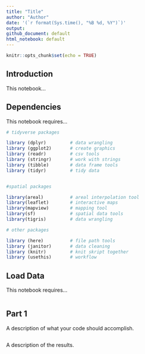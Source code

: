 ```yaml
---
title: "Title"
author: "Author"
date: '(`r format(Sys.time(), "%B %d, %Y")`)'
output:
github_document: default
html_notebook: default
---
```


```r
knitr::opts_chunk$set(echo = TRUE)
```

## Introduction
This notebook...

## Dependencies
This notebook requires...

```r
# tidyverse packages

library (dplyr)         # data wrangling
library (ggplot2)       # create graphics
library (readr)         # csv tools
library (stringr)       # work with strings
library (tibble)        # data frame tools
library (tidyr)         # tidy data


#spatial packages

library(areal)          # areal interpolation tool
library(leaflet)        # interactive maps
library(mapview)        # mapping tool
library(sf)             # spatial data tools
library(tigris)         # data wrangling

# other packages

library (here)          # file path tools
library (janitor)       # data cleaning
library (knitr)         # knit skript together
library (usethis)       # workflow

```

## Load Data
This notebook requires...

```r

```

## Part 1

A description of what your code should accomplish.

```r

```

A description of the results.
